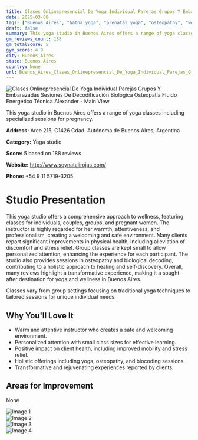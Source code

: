 ```yaml
---
title: Clases Onlinepresencial De Yoga Individual Parejas Grupos Y Embarazadas Sesiones De Decodificación Biológica Osteopatía Fluido Energético Técnica Alexander
date: 2025-03-08
tags: ["Buenos Aires", "hatha yoga", "prenatal yoga", "osteopathy", "welcoming atmosphere", "small class sizes", "Buenos Aires"]  
draft: false
summary: This yoga studio in Buenos Aires offers a range of yoga classes including specialized sessions for pregnancy.
gm_reviews_count: 188
gm_totalScore: 5
gym_score: 4.9
city: Buenos_Aires
state: Buenos Aires
country: None
url: Buenos_Aires_Clases_Onlinepresencial_De_Yoga_Individual_Parejas_Grupos_Y_Embarazadas_Sesiones_De_Decodificación_Biológica_Osteopatía_Fluido_Energético_Técnica_Alexander
---
```


<div className="aspect-[16/9] relative my-8">
  <img 
    src="https://lh5.googleusercontent.com/p/AF1QipOKbOJ_V1vweCZnBOSEe5UX_oFXAxe0wawAn_rj=w1920-h1080-k-no"
    alt="Clases Onlinepresencial De Yoga Individual Parejas Grupos Y Embarazadas Sesiones De Decodificación Biológica Osteopatía Fluido Energético Técnica Alexander - Main View"
    className="object-cover absolute inset-0 w-full h-full rounded-lg"
  />
</div>

This yoga studio in Buenos Aires offers a range of yoga classes including specialized sessions for pregnancy.

**Address:** Arce 215, C1426 Cdad. Autónoma de Buenos Aires, Argentina

**Category:** Yoga studio

**Score:** 5 based on 188 reviews

**Website:** http://www.soynatalirojas.com/

**Phone:** +54 9 11 5719-3205

# Studio Presentation

This yoga studio offers a comprehensive approach to wellness, featuring classes for individuals, couples, groups, and pregnant women. The instructor is highly regarded for her warmth, attentiveness, and professionalism, creating a welcoming and safe environment. Many clients report significant improvements in physical health, including alleviation of discomfort and stress relief. Group classes are kept small to allow personalized attention, enhancing the experience for each participant. The studio also provides sessions in osteopathy and biological decoding, contributing to a holistic approach to healing and self-discovery. Overall, many reviews highlight a transformative experience, making it a sought-after destination for yoga and wellness in Buenos Aires.

Classes vary from group settings focusing on traditional yoga techniques to tailored sessions for unique individual needs.

## Why You'll Love It

- Warm and attentive instructor who creates a safe and welcoming environment.
- Personalized attention with small class sizes for effective learning.
- Positive impact on client health, including improved mobility and stress relief.
- Holistic offerings including yoga, osteopathy, and biocoding sessions.
- Transformative and rejuvenating experiences reported by clients.

## Areas for Improvement

None

<div className="grid grid-cols-1 xl:grid-cols-2 gap-4 my-8">
<div className="aspect-[4/3] relative"><img src="https://lh5.googleusercontent.com/p/AF1QipPM52hVm1_N2tozZE59MLMY4Hr2J5nnBGThWAg2=w1920-h1080-k-no" alt="Image 1" className="object-cover absolute inset-0 w-full h-full rounded-lg" /></div>
<div className="aspect-[4/3] relative"><img src="https://lh5.googleusercontent.com/p/AF1QipNRO9VnALBdyvNPj-RIthbdF0iLMblJFwsPqWEs=w1920-h1080-k-no" alt="Image 2" className="object-cover absolute inset-0 w-full h-full rounded-lg" /></div>
<div className="aspect-[4/3] relative"><img src="https://lh5.googleusercontent.com/p/AF1QipPwemy_9ZUd2fSPwQJK2VDNhN7ZEbsxO1kx1Fa9=w1920-h1080-k-no" alt="Image 3" className="object-cover absolute inset-0 w-full h-full rounded-lg" /></div>
<div className="aspect-[4/3] relative"><img src="https://lh5.googleusercontent.com/p/AF1QipNUjYGu7t3qgrdcwrkR6niuTVFa45zw4k0WdL1S=w1920-h1080-k-no" alt="Image 4" className="object-cover absolute inset-0 w-full h-full rounded-lg" /></div>
</div>